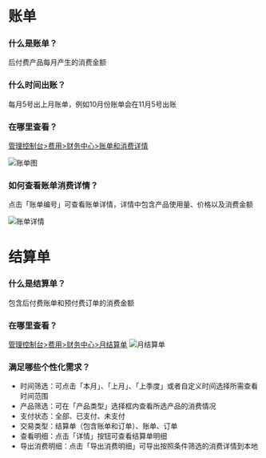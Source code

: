 # 账单
### 什么是账单？
后付费产品每月产生的消费金额
### 什么时间出账？
每月5号出上月账单，例如10月份账单会在11月5号出账
### 在哪里查看？
[管理控制台>费用>财务中心>账单和消费详情](http://https://portal.qiniu.com/financial/summary)

![账单图](https://dn-odum9helk.qbox.me/FpyIDTIg1X75XlEMXrchTGyAHTBi)
### 如何查看账单消费详情？
点击「账单编号」可查看账单详情，详情中包含产品使用量、价格以及消费金额

![账单详情](https://dn-odum9helk.qbox.me/Fs7zWlYVLoYmQr6M254XfOpV3otA)
# 结算单
### 什么是结算单？
包含后付费账单和预付费订单的消费金额
### 在哪里查看？
[管理控制台>费用>财务中心>月结算单](http://https://portal.qiniu.com/financial/settlement)
![月结算单](https://dn-odum9helk.qbox.me/Fqq5MF2z-qiQxr2vNJbkigD48yCA)
### 满足哪些个性化需求？
* 时间筛选：可点击「本月」、「上月」、「上季度」或者自定义时间选择所需查看时间范围
* 产品筛选：可在「产品类型」选择框内查看所选产品的消费情况
* 支付状态：全部、已支付、未支付
* 交易类型：结算单（包含账单和订单）、账单、订单
* 查看明细：点击「详情」按钮可查看结算单明细
* 导出消费明细：点击「导出消费明细」可导出按照条件筛选的消费详情到本地